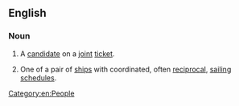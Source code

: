 ==English==
{{wikipedia}}

===Noun===
{{en-noun}}

# {{lb|en|politics}} A [[candidate]] on a [[joint]] [[ticket]].
# One of a pair of [[ship]]s with coordinated, often [[reciprocal]], [[sail]]ing [[schedule]]s.

[[Category:en:People]]